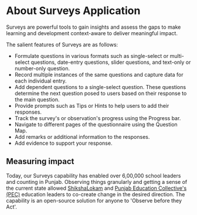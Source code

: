 
# About Surveys Application

Surveys are powerful tools to gain insights and assess the gaps to make learning and development context-aware to deliver meaningful impact. 

The salient features of Surveys are as follows:

* Formulate questions in various formats such as single-select or multi-select questions, date-entry questions, slider questions, and text-only or number-only question.
* Record multiple instances of the same questions and capture data for each individual entry.
* Add dependent questions to a single-select question. These questions determine the next question posed to users based on their response to the main question. 
* Provide prompts such as Tips or Hints to help users to add their responses.
* Track the survey's or observation's progress using the Progress bar.
* Navigate to different pages of the questionnaire using the Question Map.
* Add remarks or additional information to the responses. 
* Add evidence to support your response.

## Measuring impact

Today, our Surveys capability has enabled over 6,00,000 school leaders and counting in Punjab. Observing things granularly and getting a sense of the current state allowed [ShikshaLokam](https://shikshalokam.org/) and [Punjab Education Collective's (PEC)](https://www.sanjhisikhiya.org/punjab-education-collective) education leaders to co-create change in the desired direction. The capability is an open-source solution for anyone to 'Observe before they Act'.